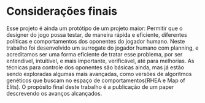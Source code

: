 # Considerações finais

Esse projeto é ainda um protótipo de um projeto maior: Permitir que o designer do jogo possa testar, de maneira rápida e eficiente, diferentes políticas e comportamentos dos oponentes do jogador humano. Neste trabalho foi desenvolvido um surrogate do jogador humano com planning, e acreditamos ser uma forma eficiente de tratar esse problema, por ser entendivel, intuitivel, e mais importante, verificável, até para melhorias. As técnicas para controle dos oponentes são básicas ainda, mas já estão sendo exploradas algumas mais avançadas, como versões de algoritmos genéticos que buscam no espaço de comportamentos(RHEA e Map of Elits). O propósito final deste trabalho é a publicação de um paper descrevendo os avanços alcançados.
